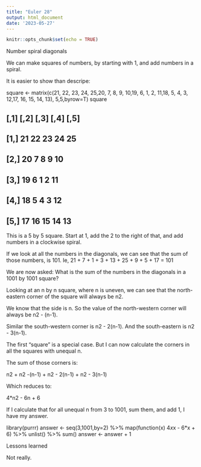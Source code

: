 ```yaml
---
title: "Euler 28"
output: html_document
date: '2023-05-27'
---
```


```r
knitr::opts_chunk$set(echo = TRUE)
```
Number spiral diagonals

We can make squares of numbers, by starting with 1, and add numbers in a spiral.

It is easier to show than descripe:

square <- matrix(c(21, 22, 23, 24, 25,20,  7,  8,  9, 10,19,  6,  1,  2, 11,18,  5,  4,  3, 12,17, 16, 15, 14, 13), 5,5,byrow=T)
square

##      [,1] [,2] [,3] [,4] [,5]
## [1,]   21   22   23   24   25
## [2,]   20    7    8    9   10
## [3,]   19    6    1    2   11
## [4,]   18    5    4    3   12
## [5,]   17   16   15   14   13


This is a 5 by 5 square. Start at 1, add the 2 to the right of that, and add numbers in a clockwise spiral.

If we look at all the numbers in the diagonals, we can see that the sum of those numbers, is 101. Ie, 21 + 7 + 1 + 3 + 13 + 25 + 9 + 5 + 17 = 101

We are now asked: What is the sum of the numbers in the diagonals in a 1001 by 1001 square?

Looking at an n by n square, where n is uneven, we can see that the north-eastern corner of the square will always be n2.

We know that the side is n. So the value of the north-western corner will always be n2 - (n-1).

Similar the south-western corner is n2 - 2(n-1). And the south-eastern is n2 - 3(n-1).

The first “square” is a special case. But I can now calculate the corners in all the squares with unequal n.

The sum of those corners is:

n2 + n2 -(n-1) + n2 - 2(n-1) + n2 - 3(n-1)

Which reduces to:

4*n2 - 6n + 6

If I calculate that for all unequal n from 3 to 1001, sum them, and add 1, I have my answer.

library(purrr)
answer <- seq(3,1001,by=2) %>%
  map(function(x) 4*x*x - 6*x + 6) %>%
  unlist() %>%
  sum() 
answer <- answer + 1

Lessons learned

Not really.